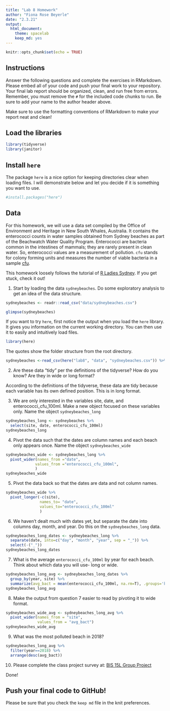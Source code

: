 ```yaml
---
title: "Lab 8 Homework"
author: "Fiona Rose Beyerle"
date: "2.3.21"
output:
  html_document: 
    theme: spacelab
    keep_md: yes
---
```


```r
knitr::opts_chunk$set(echo = TRUE)
```

## Instructions
Answer the following questions and complete the exercises in RMarkdown. Please embed all of your code and push your final work to your repository. Your final lab report should be organized, clean, and run free from errors. Remember, you must remove the `#` for the included code chunks to run. Be sure to add your name to the author header above.  

Make sure to use the formatting conventions of RMarkdown to make your report neat and clean!  

## Load the libraries
```r
library(tidyverse)
library(janitor)
``` 

## Install `here`
The package `here` is a nice option for keeping directories clear when loading files. I will demonstrate below and let you decide if it is something you want to use.  
```r
#install.packages("here")
```

## Data
For this homework, we will use a data set compiled by the Office of Environment and Heritage in New South Whales, Australia. It contains the enterococci counts in water samples obtained from Sydney beaches as part of the Beachwatch Water Quality Program. Enterococci are bacteria common in the intestines of mammals; they are rarely present in clean water. So, enterococci values are a measurement of pollution. `cfu` stands for colony forming units and measures the number of viable bacteria in a sample [cfu](https://en.wikipedia.org/wiki/Colony-forming_unit).   

This homework loosely follows the tutorial of [R Ladies Sydney](https://rladiessydney.org/). If you get stuck, check it out!  

1. Start by loading the data `sydneybeaches`. Do some exploratory analysis to get an idea of the data structure.
```r
sydneybeaches <- readr::read_csv("data/sydneybeaches.csv")
```

```r
glimpse(sydneybeaches)
```

If you want to try `here`, first notice the output when you load the `here` library. It gives you information on the current working directory. You can then use it to easily and intuitively load files.
```r
library(here)
```

The quotes show the folder structure from the root directory.
```r
sydneybeaches <-read_csv(here("lab8", "data", "sydneybeaches.csv")) %>% janitor::clean_names()
```

2. Are these data "tidy" per the definitions of the tidyverse? How do you know? Are they in wide or long format?

According to the definitions of the tidyverse, these data are tidy because each variable has its own defined position. This is in long format. 

3. We are only interested in the variables site, date, and enterococci_cfu_100ml. Make a new object focused on these variables only. Name the object `sydneybeaches_long`
```r
sydneybeaches_long <- sydneybeaches %>%
  select(site, date, enterococci_cfu_100ml)
sydneybeaches_long
```

4. Pivot the data such that the dates are column names and each beach only appears once. Name the object `sydneybeaches_wide`
```r
sydneybeaches_wide <- sydneybeaches_long %>%
  pivot_wider(names_from ="date",
             values_from ="enterococci_cfu_100ml",
             )
sydneybeaches_wide
```

5. Pivot the data back so that the dates are data and not column names.
```r
sydneybeaches_wide %>%
  pivot_longer(-c(site),
               names_to= "date",
               values_to="enterococci_cfu_100ml"
               )
```

6. We haven't dealt much with dates yet, but separate the date into columns day, month, and year. Do this on the `sydneybeaches_long` data.
```r
sydneybeaches_long_dates <- sydneybeaches_long %>%
  separate(date, into=c("day", "month", "year", sep = "_")) %>%
  select(-("_"))
sydneybeaches_long_dates
```

7. What is the average `enterococci_cfu_100ml` by year for each beach. Think about which data you will use- long or wide.
```r
sydneybeaches_long_avg <- sydneybeaches_long_dates %>%
  group_by(year, site) %>%
  summarize(avg_bact = mean(enterococci_cfu_100ml, na.rm=T), .groups='keep')
sydneybeaches_long_avg
```

8. Make the output from question 7 easier to read by pivoting it to wide format.
```r
sydneybeaches_wide_avg <- sydneybeaches_long_avg %>%
  pivot_wider(names_from = "site",
              values_from = "avg_bact")
sydneybeaches_wide_avg
```

9. What was the most polluted beach in 2018?
```r
sydneybeaches_long_avg %>%
  filter(year==2018) %>%
  arrange(desc(avg_bact))
```

10. Please complete the class project survey at: [BIS 15L Group Project](https://forms.gle/H2j69Z3ZtbLH3efW6)

Done!

## Push your final code to GitHub!
Please be sure that you check the `keep md` file in the knit preferences.   